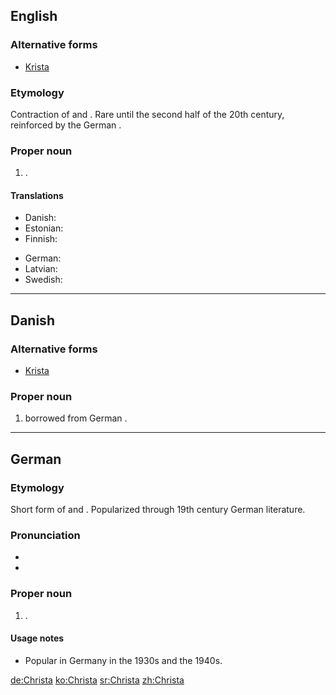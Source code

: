 ==English==

===Alternative forms===
* [[Krista]]

===Etymology===
Contraction of {{term|Christina|lang=en}} and {{term|Christiana|lang=en}}. Rare until the second half of the 20th century, reinforced by the German {{term|Christa|lang=de}}.

===Proper noun===
{{en-proper noun}}

# {{given name|female|from=Ancient Greek}}.

====Translations====
{{trans-top|female given name}}
* Danish: {{t-|da|Christa}}
* Estonian: {{t-|et|Krista}}
* Finnish: {{t+|fi|Krista}}
{{trans-mid}}
* German: {{t+|de|Christa}}
* Latvian: {{t-|lv|Krista}}
* Swedish: {{t-|sv|Krista}}
{{bottom}}

----

==Danish==

===Alternative forms===
* [[Krista]]

===Proper noun===
{{head|da|proper noun}}

# {{given name|female|lang=da}} borrowed from German {{term|Christa|lang=de}}.

----

==German==

===Etymology===
Short form of {{term|Christiane|lang=de}} and {{term|Christina|lang=de}}. Popularized through 19th century German literature.

===Pronunciation===
* {{IPA|/ˈkʀɪsta/|lang=de}}
* {{audio|De-Christa.ogg|audio}}

===Proper noun===
{{head|de|proper noun|g=f}}

# {{given name|female|lang=de}}.

====Usage notes====
* Popular in Germany in the 1930s and the 1940s.

[[de:Christa]]
[[ko:Christa]]
[[sr:Christa]]
[[zh:Christa]]